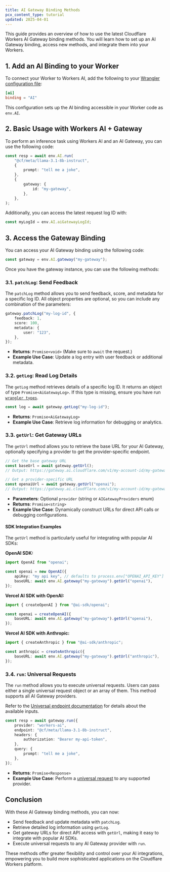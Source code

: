 ```yaml
---
title: AI Gateway Binding Methods
pcx_content_type: tutorial
updated: 2025-04-01
---
```



This guide provides an overview of how to use the latest Cloudflare Workers AI Gateway binding methods. You will learn how to set up an AI Gateway binding, access new methods, and integrate them into your Workers.

## 1. Add an AI Binding to your Worker

To connect your Worker to Workers AI, add the following to your [Wrangler configuration file](/workers/wrangler/configuration/):


<WranglerConfig>

```toml title="wrangler.toml"
[ai]
binding = "AI"
```

</WranglerConfig>

This configuration sets up the AI binding accessible in your Worker code as `env.AI`.

<Render file="wrangler-typegen" product="workers" />

## 2. Basic Usage with Workers AI + Gateway

To perform an inference task using Workers AI and an AI Gateway, you can use the following code:

```typescript title="src/index.ts"
const resp = await env.AI.run(
	"@cf/meta/llama-3.1-8b-instruct",
	{
		prompt: "tell me a joke",
	},
	{
		gateway: {
			id: "my-gateway",
		},
	},
);
```

Additionally, you can access the latest request log ID with:

```typescript
const myLogId = env.AI.aiGatewayLogId;
```

## 3. Access the Gateway Binding

You can access your AI Gateway binding using the following code:

```typescript
const gateway = env.AI.gateway("my-gateway");
```

Once you have the gateway instance, you can use the following methods:

### 3.1. `patchLog`: Send Feedback

The `patchLog` method allows you to send feedback, score, and metadata for a specific log ID. All object properties are optional, so you can include any combination of the parameters:

```typescript
gateway.patchLog("my-log-id", {
	feedback: 1,
	score: 100,
	metadata: {
		user: "123",
	},
});
```

- **Returns**: `Promise<void>` (Make sure to `await` the request.)
- **Example Use Case**: Update a log entry with user feedback or additional metadata.

### 3.2. `getLog`: Read Log Details

The `getLog` method retrieves details of a specific log ID. It returns an object of type `Promise<AiGatewayLog>`. If this type is missing, ensure you have run [`wrangler types`](/workers/languages/typescript/#generate-types).

```typescript
const log = await gateway.getLog("my-log-id");
```

- **Returns**: `Promise<AiGatewayLog>`
- **Example Use Case**: Retrieve log information for debugging or analytics.

### 3.3. `getUrl`: Get Gateway URLs

The `getUrl` method allows you to retrieve the base URL for your AI Gateway, optionally specifying a provider to get the provider-specific endpoint.

```typescript
// Get the base gateway URL
const baseUrl = await gateway.getUrl();
// Output: https://gateway.ai.cloudflare.com/v1/my-account-id/my-gateway/

// Get a provider-specific URL
const openaiUrl = await gateway.getUrl("openai");
// Output: https://gateway.ai.cloudflare.com/v1/my-account-id/my-gateway/openai
```

- **Parameters**: Optional `provider` (string or `AIGatewayProviders` enum)
- **Returns**: `Promise<string>`
- **Example Use Case**: Dynamically construct URLs for direct API calls or debugging configurations.

#### SDK Integration Examples

The `getUrl` method is particularly useful for integrating with popular AI SDKs:

**OpenAI SDK:**

```typescript
import OpenAI from "openai";

const openai = new OpenAI({
	apiKey: "my api key", // defaults to process.env["OPENAI_API_KEY"]
	baseURL: await env.AI.gateway("my-gateway").getUrl("openai"),
});
```

**Vercel AI SDK with OpenAI:**

```typescript
import { createOpenAI } from "@ai-sdk/openai";

const openai = createOpenAI({
	baseURL: await env.AI.gateway("my-gateway").getUrl("openai"),
});
```

**Vercel AI SDK with Anthropic:**

```typescript
import { createAnthropic } from "@ai-sdk/anthropic";

const anthropic = createAnthropic({
	baseURL: await env.AI.gateway("my-gateway").getUrl("anthropic"),
});
```

### 3.4. `run`: Universal Requests

The `run` method allows you to execute universal requests. Users can pass either a single universal request object or an array of them. This method supports all AI Gateway providers.

Refer to the [Universal endpoint documentation](/ai-gateway/universal/) for details about the available inputs.

```typescript
const resp = await gateway.run({
	provider: "workers-ai",
	endpoint: "@cf/meta/llama-3.1-8b-instruct",
	headers: {
		authorization: "Bearer my-api-token",
	},
	query: {
		prompt: "tell me a joke",
	},
});
```

- **Returns**: `Promise<Response>`
- **Example Use Case**: Perform a [universal request](/ai-gateway/universal/) to any supported provider.

## Conclusion

With these AI Gateway binding methods, you can now:

- Send feedback and update metadata with `patchLog`.
- Retrieve detailed log information using `getLog`.
- Get gateway URLs for direct API access with `getUrl`, making it easy to integrate with popular AI SDKs.
- Execute universal requests to any AI Gateway provider with `run`.

These methods offer greater flexibility and control over your AI integrations, empowering you to build more sophisticated applications on the Cloudflare Workers platform.
